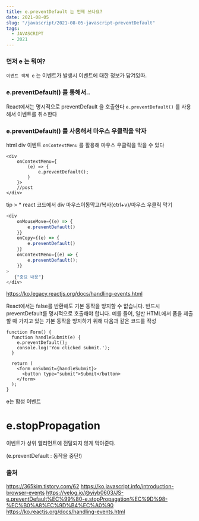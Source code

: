 ```yaml
---
title: e.preventDefault 는 언제 쓰나요?
date: 2021-08-05
slug: "/javascript/2021-08-05-javascript-preventDefault"
tags:
  - JAVASCRIPT
  - 2021
---
```


###  먼저 e 는 뭐여?

`이벤트 객체 e` 는 이벤트가 발생시 이벤트에 대한 정보가 담겨있따.


###  e.preventDefault() 를 통해서..
React에서는 명시적으로 preventDefault 을 호출한다
`e.preventDefault()` 를 사용해서 이벤트를 취소한다

### e.preventDefault() 를 사용해서 마우스 우클릭을 막자
html div 이벤트 `onContextMenu` 를 활용해 마우스 우클릭을 막을 수 있다
```
<div
    onContextMenu={
        (e) => {
            e.preventDefault();
        }
    }>
    //post
</div>
```

tip > * react 코드에서 div 마우스이동막고/복사(ctrl+v)/마우스 우클릭 막기

```javascript
<div
    onMouseMove={(e) => {
        e.preventDefault()
    }}
    onCopy={(e) => {
        e.preventDefault()
    }}
    onContextMenu={(e) => {
        e.preventDefault();
    }}
>
   {"중요 내용"}
</div>
```


https://ko.legacy.reactjs.org/docs/handling-events.html

React에서는 false를 반환해도 기본 동작을 방지할 수 없습니다.
반드시 preventDefault를 명시적으로 호출해야 합니다.
예를 들어, 일반 HTML에서 폼을 제출할 때 가지고 있는 기본 동작을 방지하기 위해 다음과 같은 코드를 작성
```
function Form() {
  function handleSubmit(e) {
    e.preventDefault();
    console.log('You clicked submit.');
  }

  return (
    <form onSubmit={handleSubmit}>
      <button type="submit">Submit</button>
    </form>
  );
}
```
e는 합성 이벤트

# e.stopPropagation
이벤트가 상위 엘리먼트에 전달되지 않게 막아준다.

(e.preventDefault : 동작을 중단!)

###  출처
https://365kim.tistory.com/62
https://ko.javascript.info/introduction-browser-events
https://velog.io/@yiyb0603/JS-e.preventDefault%EC%99%80-e.stopPropagation%EC%9D%98-%EC%B0%A8%EC%9D%B4%EC%A0%90
https://ko.reactjs.org/docs/handling-events.html

